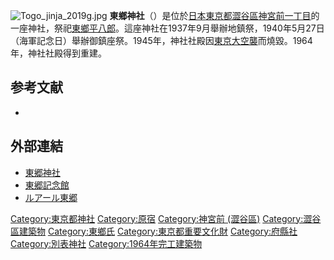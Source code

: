 [[File:Togo_jinja_2019g.jpg|thumb]]
'''東鄉神社'''（{{lang-ja|東郷神社，とうごうじんじゃ}}）是位於[[日本|日本]][[東京都|東京都]][[澀谷區|澀谷區]][[神宮前_(澀谷區)|神宮前一丁目]]的一座神社，祭祀[[東鄉平八郎|東鄉平八郎]]。這座神社在1937年9月舉辦地鎮祭，1940年5月27日（海軍記念日）舉辦御鎮座祭。1945年，神社社殿因[[東京大空襲|東京大空襲]]而燒毀。1964年，神社社殿得到重建。
== 参考文献 ==
* {{cite web|url=http://www.tokyo-jinjacho.or.jp/shibuya/2062/|title=東郷神社|publisher=東京都神社庁|accessdate=2020-07-02|ref=harv|archive-date=2021-02-14|archive-url=https://web.archive.org/web/20210214204028/http://www.tokyo-jinjacho.or.jp/shibuya/2062/|dead-url=no}}
== 外部連結 ==
{{Commonscat}}
*[https://togojinja.or.jp/ 東郷神社] {{Wayback|url=https://togojinja.or.jp/ |date=20210220175356 }} 
*[http://www.togo.co.jp/ 東郷記念館] {{Wayback|url=http://www.togo.co.jp/ |date=20210214204048 }}
*[http://www.lehall-togo.jp/ ルアール東郷 ] {{Wayback|url=http://www.lehall-togo.jp/ |date=20200928042424 }}
[[Category:東京都神社|Category:東京都神社]]
[[Category:原宿|Category:原宿]]
[[Category:神宮前_(澀谷區)|Category:神宮前 (澀谷區)]]
[[Category:澀谷區建築物|Category:澀谷區建築物]]
[[Category:東鄉氏|Category:東鄉氏]]
[[Category:東京都重要文化財|Category:東京都重要文化財]]
[[Category:府縣社|Category:府縣社]]
[[Category:別表神社|Category:別表神社]]
[[Category:1964年完工建築物|Category:1964年完工建築物]]